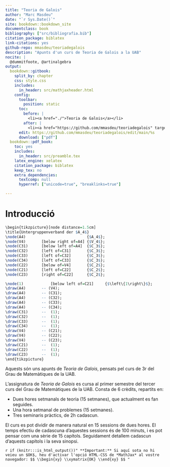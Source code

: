 ```yaml
---
title: "Teoria de Galois"
author: "Marc Masdeu"
date: "`r Sys.Date()`"
site: bookdown::bookdown_site
documentclass: book
bibliography: ["src/bibliografia.bib"]
citation_package: biblatex
link-citations: yes
github-repo: mmasdeu/teoriadegalois
description: "Apunts d'un curs de Teoria de Galois a la UAB"
nocite: | 
  @dummitfoote, @artinalgebra
output:
  bookdown::gitbook:
    split_by: chapter
    css: style.css
    includes:
      in_header: src/mathjaxheader.html
    config:
      toolbar:
        position: static
      toc:
        before: |
          <li><a href="./">Teoria de Galois</a></li>
        after: |
          <li><a href="https://github.com/mmasdeu/teoriadegalois" target="blank">Publicat amb bookdown</a></li>
      edit: https://github.com/mmasdeu/teoriadegalois/edit/main/%s
      download: ["pdf"]
  bookdown::pdf_book:
    toc: yes
    includes:
      in_header: src/preamble.tex
    latex_engine: xelatex
    citation_package: biblatex
    keep_tex: no
    extra_dependencies:
      textcomp: null
      hyperref: ["unicode=true", "breaklinks=true"]

---
```

# Introducció {-}


```r
\begin{tikzpicture}[node distance=1.5cm]
\title{Untergruppenverband der $A_4$}
\node(A4)                           {$A_4$};
\node(V4)       [below right of=A4] {$V_4$};
\node(C31)      [below left of=A4]  {$C_3$};
\node(C32)      [left of=C31]       {$C_3$};
\node(C33)      [left of=C32]       {$C_3$};
\node(C34)      [left of=C33]       {$C_3$};
\node(C22)      [below of=V4]       {$C_2$};
\node(C21)      [left of=C22]       {$C_2$};
\node(C23)      [right of=C22]      {$C_2$};

\node(1)            [below left of=C21]     {$\left\{1\right\}$};
\draw(A4)       -- (V4);
\draw(A4)       -- (C31);
\draw(A4)       -- (C32);
\draw(A4)       -- (C33);
\draw(A4)       -- (C34);
\draw(C31)      --  (1);
\draw(C32)      --  (1);
\draw(C33)      --  (1);
\draw(C34)      --  (1);
\draw(V4)       -- (C21);
\draw(V4)       -- (C22);
\draw(V4)       -- (C23);
\draw(C21)      --  (1);
\draw(C22)      --  (1);
\draw(C23)      --  (1);
\end{tikzpicture}
```

Aquests són uns apunts de *Teoria de Galois*, pensats pel curs de 3r del Grau de Matemàtiques de la UAB.

L'assignatura de *Teoria de Galois* es cursa al primer semestre del tercer curs del Grau de Matemàtiques de la UAB. Consta de 6 crèdits, repartits en:

- Dues hores setmanals de teoria (15 setmanes), que actualment es fan seguides.
- Una hora setmanal de problemes (15 setmanes).
- Tres seminaris pràctics, de 2h cadascun.

El curs es pot dividir de manera natural en 15 sessions de dues hores. El temps efectiu de cadascuna d'aquestes sessions és de 100 minuts, i es pot pensar com una sèrie de 15 capítols. Seguidament detallem cadascun d'aquests capítols i la seva sinopsi.


`r if (knitr:::is_html_output())"
**Important:** Si aquí sota no hi veieu un $OK$, heu d'activar l'opció HTML-CSS de *MathJax* al vostre navegador:
$$
\\begin{xy}
\\xymatrix{OK}
\\end{xy}
$$
"`
